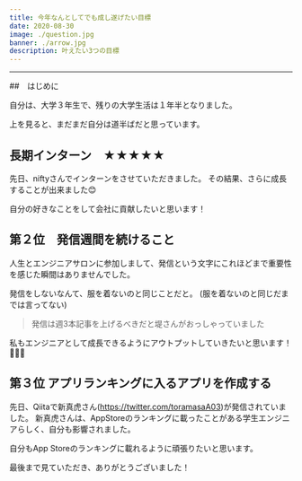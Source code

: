 ```yaml
---
title: 今年なんとしてでも成し遂げたい目標
date: 2020-08-30
image: ./question.jpg
banner: ./arrow.jpg
description: 叶えたい3つの目標
---
```




---

##　はじめに

自分は、大学３年生で、残りの大学生活は１年半となりました。

上を見ると、まだまだ自分は道半ばだと思っています。


## 長期インターン　★★★★★

先日、niftyさんでインターンをさせていただきました。
その結果、さらに成長することが出来ました😊

自分の好きなことをして会社に貢献したいと思います！


## 第２位　発信週間を続けること


人生とエンジニアサロンに参加しまして、発信という文字にこれほどまで重要性を感じた瞬間はありませんでした。

発信をしないなんて、服を着ないのと同じことだと。
(服を着ないのと同じだまでは言ってない)


> 発信は週3本記事を上げるべきだと堤さんがおっしゃっていました

私もエンジニアとして成長できるようにアウトプットしていきたいと思います！🧑🏻‍💻



## 第３位 アプリランキングに入るアプリを作成する


先日、Qiitaで新真虎さん(https://twitter.com/toramasaA03)が発信されていました。
新真虎さんは、AppStoreのランキングに載ったことがある学生エンジニアらしく、自分も影響されました。

自分もApp Storeのランキングに載れるように頑張りたいと思います。



最後まで見ていただき、ありがとうございました！
